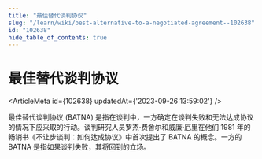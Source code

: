 ```yaml
---
title: "最佳替代谈判协议"
slug: "/learn/wiki/best-alternative-to-a-negotiated-agreement--102638"
id: "102638"
hide_table_of_contents: true
---
```



# 最佳替代谈判协议

<ArticleMeta id={102638} updatedAt={'2023-09-26 13:59:02'} />
<div className='border-solid border-b border-t-0 my-4 border-[var(--ifm-color-gray-300)]' />

最佳替代谈判协议 (BATNA) 是指在谈判中，一方确定在谈判失败和无法达成协议的情况下应采取的行动。谈判研究人员罗杰·费舍尔和威廉·厄里在他们 1981 年的畅销书《不让步谈判：如何达成协议》中首次提出了 BATNA 的概念。一方的 BATNA 是指如果谈判失败，其将回到的立场。
